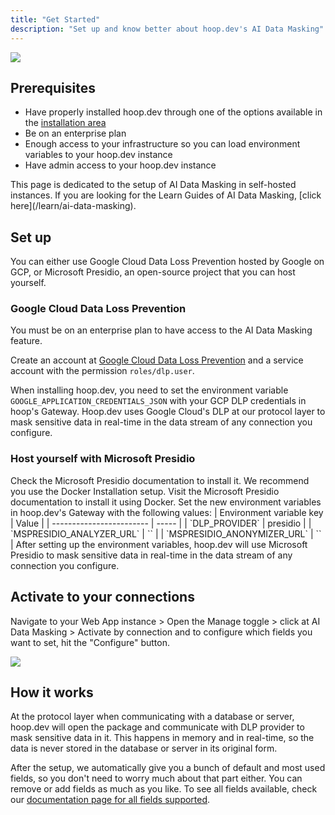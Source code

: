 ```yaml
---
title: "Get Started"
description: "Set up and know better about hoop.dev's AI Data Masking"
---
```


<Frame>
  <img
    src="/images/ai-data-masking.png"
  />
</Frame>

## Prerequisites

 - Have properly installed hoop.dev through one of the options available in the [installation area](/getting-started/installation/overview)
 - Be on an enterprise plan
 - Enough access to your infrastructure so you can load environment variables to your hoop.dev instance
 - Have admin access to your hoop.dev instance

<Note>
  This page is dedicated to the setup of AI Data Masking in self-hosted instances. If you are looking for the Learn Guides of AI Data Masking, [click here](/learn/ai-data-masking).
</Note>

## Set up

You can either use Google Cloud Data Loss Prevention hosted by Google on GCP, or Microsoft Presidio, an open-source project that you can host yourself.

### Google Cloud Data Loss Prevention

<Info>
  You must be on an enterprise plan to have access to the AI Data Masking feature.
</Info>

Create an account at [Google Cloud Data Loss Prevention](https://cloud.google.com/security/products/dlp) and a service account with the permission `roles/dlp.user`.

When installing hoop.dev, you need to set the environment variable `GOOGLE_APPLICATION_CREDENTIALS_JSON` with your GCP DLP credentials in hoop's Gateway. 
Hoop.dev uses Google Cloud's DLP at our protocol layer to mask sensitive data in real-time in the data stream of any connection you configure.

### Host yourself with Microsoft Presidio

<Steps>
    <Step title="Install">
        Check the Microsoft Presidio documentation to install it. We recommend you use the Docker Installation setup.
        <Card
            title="Microsoft Presidio Documentation"
            icon="microsoft"
            href="https://microsoft.github.io/presidio/installation/#using-docker">
            Visit the Microsoft Presidio documentation to install it using Docker.
        </Card>
    </Step>
    <Step title="Set up">
        Set the new environment variables in hoop.dev's Gateway with the following values:
        | Environment variable key | Value |
        | ------------------------ | ----- |
        | `DLP_PROVIDER` | presidio |
        | `MSPRESIDIO_ANALYZER_URL` | `<host-to-analyzer:port>` |
        | `MSPRESIDIO_ANONYMIZER_URL` | `<host-to-anonymizer:port>` |
    </Step>
    <Step title="Run hoop.dev's Gateway with the new configs">
        After setting up the environment variables, hoop.dev will use Microsoft Presidio to mask sensitive data in real-time in the data stream of any connection you configure.
    </Step>
</Steps>




## Activate to your connections

Navigate to your Web App instance > Open the Manage toggle > click at AI Data Masking > Activate by connection and to configure which fields you want to set, hit the "Configure" button.

<Frame>
  <img src="/images/configure/ai-data-masking-activate-connection.png" />
</Frame>

## How it works

At the protocol layer when communicating with a database or server, hoop.dev will open the package and communicate with DLP provider to mask sensitive data in it. This happens in memory and in real-time, so the data is never stored in the database or server in its original form.

After the setup, we automatically give you a bunch of default and most used fields, so you don't need to worry much about that part either. You can remove or add fields as much as you like. To see all fields available, check our [documentation page for all fields supported](/configure/ai-data-masking/fields).

